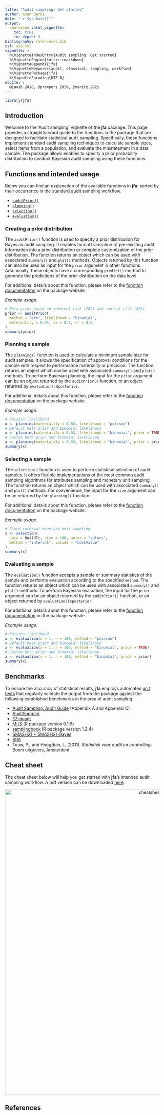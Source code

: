 ```yaml
---
title: "Audit sampling: Get started"
author: Koen Derks
date: "`r Sys.Date()`"
output: 
  rmarkdown::html_vignette:
    toc: true
    toc_depth: 3
bibliography: references.bib
csl: apa.csl
vignette: >
  %\VignetteIndexEntry{Audit sampling: Get started}
  %\VignetteEngine{knitr::rmarkdown}
  %\VignetteDepends{jfa}
  %\VignetteKeywords{audit, classical, sampling, workflow}
  %\VignettePackage{jfa}
  %\VignetteEncoding{UTF-8}
nocite: |
  @iaasb_2018, @prompers_2019, @manitz_2021
---
```


```r
library(jfa)
```

## Introduction

Welcome to the 'Audit sampling' vignette of the **jfa** package. This page
provides a straightforward guide to the functions in the package that are
designed to facilitate statistical audit sampling. Specifically, these functions
implement standard audit sampling techniques to calculate sample sizes, select
items from a population, and evaluate the misstatement in a data sample. The
package allows enables to specify a prior probability distribution to conduct
Bayesian audit sampling using these functions.

## Functions and intended usage

Below you can find an explanation of the available functions in **jfa**, sorted
by their occurrence in the standard audit sampling workflow.

- [`auditPrior()`](#creating-a-prior-distribution)
- [`planning()`](#planning-a-sample)
- [`selection()`](#selecting-a-sample)
- [`evaluation()`](#evaluating-a-sample)

### Creating a prior distribution

The `auditPrior()` function is used to specify a prior distribution for Bayesian
audit sampling. It enables formal translation of pre-existing audit information
into a prior distribution or complete customization of the prior distribution.
The function returns an object which can be used with associated `summary()` and
`plot()` methods. Objects returned by this function can also be used as input
for the `prior` argument in other functions. Additionally, these objects have a
corresponding `predict()` method to generate the predictions of the prior
distribution on the data level.

For additional details about this function, please refer to the
[function documentation](https://koenderks.github.io/jfa/reference/auditPrior.html)
on the package website.

*Example usage:*

```r
# Beta prior based on inherent risk (70%) and control risk (50%)
prior <- auditPrior(
  method = "arm", likelihood = "binomial",
  materiality = 0.05, ir = 0.7, cr = 0.5
)
summary(prior)
```

### Planning a sample

The `planning()` function is used to calculate a minimum sample size for audit
samples. It allows the specification of approval conditions for the sample with
respect to performance materiality or precision. The function returns an object
which can be used with associated `summary()` and `plot()` methods. To perform
Bayesian planning, the input for the `prior` argument can be an object returned
by the `auditPrior()` function, or an object returned by
`evaluation()$posterior`.

For additional details about this function, please refer to the
[function documentation](https://koenderks.github.io/jfa/reference/planning.html)
on the package website.

*Example usage:*

```r
# Poisson likelihood
x <- planning(materiality = 0.03, likelihood = "poisson")
# Default beta prior and binomial likelihood
x <- planning(materiality = 0.03, likelihood = "binomial", prior = TRUE)
# Custom beta prior and binomial likelihood
x <- planning(materiality = 0.03, likelihood = "binomial", prior = prior)
summary(x)
```

### Selecting a sample

The `selection()` function is used to perform statistical selection of audit
samples. It offers flexible implementations of the most common audit sampling
algorithms for attributes sampling and monetary unit sampling. The function
returns an object which can be used with associated `summary()` and `plot()`
methods. For convenience, the input for the `size` argument can be an returned
by the `planning()` function.

For additional details about this function, please refer to the
[function documentation](https://koenderks.github.io/jfa/reference/selection.html)
on the package website.

*Example usage:*

```r
# Fixed interval monetary unit sampling
x <- selection(
  data = BuildIt, size = 100, units = "values",
  method = "interval", values = "bookValue"
)
summary(x)
```

### Evaluating a sample

The `evaluation()` function accepts a sample or summary statistics of the sample
and performs evaluation according to the specified `method`. The function
returns an object which can be used with associated `summary()` and `plot()`
methods. To perform Bayesian evaluation, the input for the `prior` argument can
be an object returned by the `auditPrior()` function, or an object returned by
`evaluation()$posterior`.

For additional details about this function, please refer to the
[function documentation](https://koenderks.github.io/jfa/reference/evaluation.html)
on the package website.

*Example usage:*

```r
# Poisson likelihood
x <- evaluation(x = 1, n = 100, method = "poisson")
# Default beta prior and binomial likelihood
x <- evaluation(x = 1, n = 100, method = "binomial", prior = TRUE)
# Custom beta prior and binomial likelihood
x <- evaluation(x = 1, n = 100, method = "binomial", prior = prior)
summary(x)
```

## Benchmarks

To ensure the accuracy of statistical results, **jfa** employs automated
[unit tests](https://github.com/koenderks/jfa/tree/development/tests/testthat)
that regularly validate the output from the package against the following
established benchmarks in the area of audit sampling:

- [Audit Sampling: Audit Guide](https://www.aicpa-cima.com/cpe-learning/publication/audit-sampling-audit-guide-OPL) (Appendix A and Appendix C)
- [AuditSampler](https://cplusglobal.wordpress.com/solutions/auditsampler-statistical-sampling-software/)
- [EZ-quant](https://www.dcaa.mil/Checklists-Tools/EZ-Quant-Applications/)
- [MUS](https://cran.r-project.org/package=MUS) (R package version 0.1.6)
- [samplingbook](https://cran.r-project.org/package=samplingbook) (R package version 1.2.4)
- [SMASH21 + SMASH21-Bayes](https://steekproeven.eu/)
- [SRA](https://www.sra.nl/vaktechniek/accountancy/controle/praktijkhandreikingen/praktijkhandreiking-steekproeven-sra-steekproefmodel)
- Touw, P., and Hoogduin, L. (2011). *Statistiek voor audit en controlling*. Boom uitgevers, Amsterdam.

## Cheat sheet

The cheat sheet below will help you get started with **jfa**'s intended audit
sampling workflow. A pdf version can be downloaded [here](https://github.com/koenderks/jfa/raw/development/man/figures/cheatsheet/cheatsheet-sampling.pdf).

<p align='center'><img src='cheatsheet-sampling.png' alt='cheatsheet-sampling' width='1000'></p>

## References
<div id="refs"></div>
